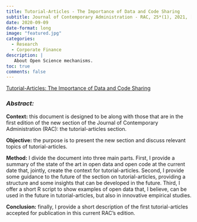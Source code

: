 ```yaml
---
title: Tutorial-Articles - The Importance of Data and Code Sharing
subtitle: Journal of Contemporary Administration - RAC, 25*(1), 2021, [doi](https://doi.org/10.1590/1982-7849rac2021200212 )
date: 2020-09-09
date-format: long
image: "featured.jpg"
categories:
  - Research
  - Corporate Finance
description: |
   About Open Science mechanisms.
toc: true
comments: false
---
```


<script type="text/javascript" src="//cdn.plu.mx/widget-popup.js"></script>

<a href="https://plu.mx/plum/a/?doi=10.1590%2F1982-7849rac2021200212" data-popup="right" data-size="large" class="plumx-plum-print-popup" data-site="plum" data-hide-when-empty="true">Tutorial-Articles: The Importance of Data and Code Sharing</a>




### *Abstract:*

**Context:** this document is designed to be along with those that are in the first edition of the new section of the Journal of Contemporary Administration (RAC): the tutorial-articles section. 

**Objective:** the purpose is to present the new section and discuss relevant topics of tutorial-articles. 

**Method:** I divide the document into three main parts. First, I provide a summary of the state of the art in open data and open code at the current date that, jointly, create the context for tutorial-articles. Second, I provide some guidance to the future of the section on tutorial-articles, providing a structure and some insights that can be developed in the future. Third, I offer a short R script to show examples of open data that, I believe, can be used in the future in tutorial-articles, but also in innovative empirical studies. 

**Conclusion:** finally, I provide a short description of the first tutorial-articles accepted for publication in this current RAC's edition.
